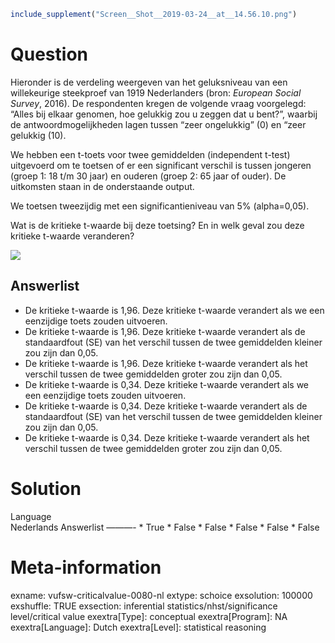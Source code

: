```r
include_supplement("Screen__Shot__2019-03-24__at__14.56.10.png")
```

Question
========
Hieronder is de verdeling weergeven van het geluksniveau van een
willekeurige steekproef van 1919 Nederlanders (bron: *European Social
Survey*, 2016). De respondenten kregen de volgende vraag voorgelegd:
“Alles bij elkaar genomen, hoe gelukkig zou u zeggen dat u bent?”,
waarbij de antwoordmogelijkheden lagen tussen “zeer ongelukkig” (0) en
“zeer gelukkig (10).  
  
We hebben een t-toets voor twee gemiddelden (independent t-test)
uitgevoerd om te toetsen of er een significant verschil is tussen
jongeren (groep 1: 18 t/m 30 jaar) en ouderen (groep 2: 65 jaar of
ouder). De uitkomsten staan in de onderstaande output.  
  
We toetsen tweezijdig met een significantieniveau van 5% (alpha=0,05).  
  
Wat is de kritieke t-waarde bij deze toetsing? En in welk geval zou deze
kritieke t-waarde veranderen?  
  
![](Screen__Shot__2019-03-24__at__14.56.10.png)

Answerlist
----------
* De kritieke t-waarde is 1,96. Deze kritieke t-waarde verandert als we
  een eenzijdige toets zouden uitvoeren.
* De kritieke t-waarde is 1,96. Deze kritieke t-waarde verandert als de
  standaardfout (SE) van het verschil tussen de twee gemiddelden kleiner
  zou zijn dan 0,05.
* De kritieke t-waarde is 1,96. Deze kritieke t-waarde verandert als het
  verschil tussen de twee gemiddelden groter zou zijn dan 0,05.
* De kritieke t-waarde is 0,34. Deze kritieke t-waarde verandert als we
  een eenzijdige toets zouden uitvoeren.
* De kritieke t-waarde is 0,34. Deze kritieke t-waarde verandert als de
  standaardfout (SE) van het verschil tussen de twee gemiddelden kleiner
  zou zijn dan 0,05.
* De kritieke t-waarde is 0,34. Deze kritieke t-waarde verandert als het
  verschil tussen de twee gemiddelden groter zou zijn dan 0,05.

Solution
========











Language  
Nederlands
Answerlist
----------
* True
* False
* False
* False
* False
* False

Meta-information
================
exname: vufsw-criticalvalue-0080-nl
extype: schoice
exsolution: 100000
exshuffle: TRUE
exsection: inferential statistics/nhst/significance level/critical value
exextra[Type]: conceptual
exextra[Program]: NA
exextra[Language]: Dutch
exextra[Level]: statistical reasoning


